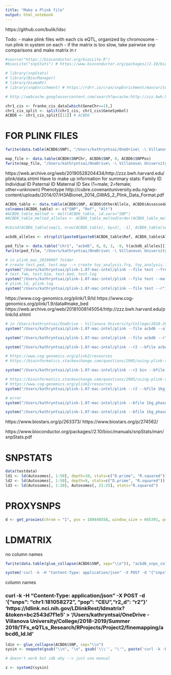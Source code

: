 ```yaml
---
title: "Make a Plink file"
output: html_notebook
---
```


https://github.com/bulik/ldsc

Todo:
- make plink files with each cis eQTL, organized by chromosome
- run plink in system on each
- if the matrix is too slow, take pairwise snp comparisons and make matrix in r

```r

#source("https://bioconductor.org/biocLite.R")
#biocLite("snpStats") # https://www.bioconductor.org/packages//2.10/bioc/html/snpStats.html

# library(snpStats)
# library(BiocManager)
# library(biomaRt)
# library(snpEnrichment) # https://rdrr.io/cran/snpEnrichment/man/writeLD.html

```

```r

# http://webcache.googleusercontent.com/search?q=cache:http://zzz.bwh.harvard.edu/plink/dosage.shtml#format

chr1_cis <- franke_cis_data[which(GeneChr==1),]
chr1_cis_split <- split(chr1_cis, chr1_cis$GeneSymbol)
ACBD6 <- chr1_cis_split[[11]] # ACBD6
```

# FOR PLINK FILES

```r

fwrite(data.table(ACBD6$SNP), "/Users/kathryntsai/OneDrive\ -\ Villanova\ University/College/2018-2019/Summer\ 2019/TFs_eQTLs_Research/RProjects/Project2/finemapping/acbd6_snps.txt", row.names=F, col.names=F)

```

```r

map_file <- data.table(ACBD6$SNPChr, ACBD6$SNP, 0, ACBD6$SNPPos)
fwrite(map_file, "/Users/kathryntsai/OneDrive\ -\ Villanova\ University/College/2018-2019/Summer\ 2019/TFs_eQTLs_Research/RProjects/Project2/finemapping/acbd6.map", sep="\t", col.names = F, row.names=F)
```

https://web.archive.org/web/20190528204434/http://zzz.bwh.harvard.edu/plink/data.shtml
Have to make up information for summary stats:
     Family ID
     Individual ID
     Paternal ID
     Maternal ID
     Sex (1=male; 2=female; other=unknown)
     Phenotype
http://cubre.covenantuniversity.edu.ng/wp-content/uploads/2014/07/H3ABionet_2014_GWAS_2_Plink_Data_Format.pdf

```r

ACBD6_table <- data.table(ACBD6$SNP, ACBD6$OtherAllele, ACBD6$AssessedAllele)
colnames(ACBD6_table) <- c("SNP", "Ref", "Alt")
#ACBD6_table_melted <- melt(ACBD6_table, id.vars="SNP") 
#ACBD6_table_melted_alleles <- ACBD6_table_melted[order(ACBD6_table_melted$SNP), "value"]

#cbind(ACBD6_table[seq(1, nrow(ACBD6_table), by=2), -1], ACBD6_table[seq(2, nrow(ACBD6_table), by=2), -1])

acbd6_alleles <- strsplit(paste0(paste0(ACBD6_table$Ref, ACBD6_table$Alt), sep="", collapse=""), split="")

ped_file <- data.table("chr1", "acbd6", 0, 0, 3, -9, t(acbd6_alleles[[1]]))
fwrite(ped_file, "/Users/kathryntsai/OneDrive\ -\ Villanova\ University/College/2018-2019/Summer\ 2019/TFs_eQTLs_Research/RProjects/Project2/finemapping/acbd6.ped", sep="\t", col.names = F, row.names=F)
```

```r

# in plink_mac_20190907 folder
# create test.ped, test.map --> create toy_analysis.frq, toy_analysis.log
system("/Users/kathryntsai/plink-1.07-mac-intel/plink --file test --freq --out toy_analysis --noweb") # getting started
# test.fam, test.bim, test.bed, test.log
system("/Users/kathryntsai/plink-1.07-mac-intel/plink --file test --maf 0.05 --make-bed --out test") # https://www.cog-genomics.org/plink/1.9/data#make_bed
# plink.ld, plink.log
system("/Users/kathryntsai/plink-1.07-mac-intel/plink --file test --r")
```

https://www.cog-genomics.org/plink/1.9/ld 
https://www.cog-genomics.org/plink/1.9/data#make_bed
https://web.archive.org/web/20181008145054/http://zzz.bwh.harvard.edu/plink/ld.shtml

```r

# in /Users/kathryntsai/OneDrive - Villanova University/College/2018-2019/Summer 2019/TFs_eQTLs_Research/RProjects/Project2/finemapping
system("/Users/kathryntsai/plink-1.07-mac-intel/plink --file acbd6 --allow-no-sex --make-bed --out acbd6") 

```

```r

system("/Users/kathryntsai/plink-1.07-mac-intel/plink --file acbd6 --r") # pairwise snps

system("/Users/kathryntsai/plink-1.07-mac-intel/plink --r2 --bfile acbd6 --extract acbd6_snps.txt --ld-window-r2 0.8 --out acbd6_ld")

# https://www.cog-genomics.org/plink2/resources
# https://bioinformatics.stackexchange.com/questions/2905/using-plink-to-find-snps-in-ld-linkage-disequilibrium-with-another-set-of-snps

system("/Users/kathryntsai/plink-1.07-mac-intel/plink --r2 bin --bfile 1kg_phase1_chr1 --extract acbd6_snps.txt --ld-window-r2 0.8 --out acbd6_ld")

# https://bioinformatics.stackexchange.com/questions/2905/using-plink-to-find-snps-in-ld-linkage-disequilibrium-with-another-set-of-snps
# https://www.cog-genomics.org/plink2/resources
system("/Users/kathryntsai/plink-1.07-mac-intel/plink --r2 --bfile 1kg_phase1_chr1 --clump acbd6_snps.txt --clump-field P --clump-p1 1.0001 --clump-p2 0.0001 --clump-r2 0.8 --clump-kb 1000 --out acbd6_ld3")

# error
system("/Users/kathryntsai/plink-1.07-mac-intel/plink --bfile 1kg_phase1_all --r2 --ld-window-r2 0 --out acbd6_ld4")

system("/Users/kathryntsai/plink-1.07-mac-intel/plink --bfile 1kg_phase1_chr1 --r2 --matrix --out acbd6_ld5")

```

https://www.biostars.org/p/263373/
https://www.biostars.org/p/274562/

https://www.bioconductor.org/packages//2.10/bioc/manuals/snpStats/man/snpStats.pdf

# SNPSTATS

```r

data(testdata)
ld1 <- ld(Autosomes[, 1:50], depth=10, stats=c("D.prime", "R.squared"))[["R.squared"]]
ld2 <- ld(Autosomes[, 1:50], depth=9, stats=c("D.prime", "R.squared"))
ld3 <- ld(Autosomes[, 1:20], Autosomes[, 21:25], stats="R.squared") 

```

# PROXYSNPS

```r

d <- get_proxies(chrom = "1", pos = 180448558, window_size = 665391, pop = "AFR")

```

# LDMATRIX

no column names

```r
fwrite(data.table(glue_collapse(ACBD6$SNP, sep="\\n")), "acbd6_snps_collapsed.txt")

system('curl -k -H "Content-Type: application/json" -X POST -d "{"snps": "acbd6_snps_collapsed.txt", "pop": "CEU","r2_d": "r2"}" "https://ldlink.nci.nih.gov/LDlinkRest/ldmatrix?&token=bc2543d7f1e5" > "/Users/kathryntsai/OneDrive\ -\ Villanova\ University/College/2018-2019/Summer\ 2019/TFs_eQTLs_Research/RProjects/Project2/finemapping/abcd6_ld_main_ceu.txt"')


```

column names

### curl -k -H "Content-Type: application/json" -X POST -d '{"snps": "chr1:181058272\nrs10157891\nrs10158367\nrs1043744\nrs10465516\nrs10494527\nrs10733004\nrs10733005\nrs10737342\nrs10737343\nrs10737344\nrs10737345\nrs10752833\nrs10753208\nrs10753209\nrs10753210\nrs10753211\nrs10753212\nrs10753213\nrs10753214\nrs10753215\nrs10753216\nrs10753217\nrs10753218\nrs10798744\nrs10798745\nrs10798746\nrs10798749\nrs10798752\nrs10798753\nrs10798754\nrs10798756\nrs10798757\nrs10798759\nrs10798760\nrs10798761\nrs10798762\nrs10798763\nrs10798764\nrs10798766\nrs10798767\nrs10798769\nrs10798770\nrs10798771\nrs10798772\nrs10798775\nrs10913968\nrs10913972\nrs10913973\nrs10913974\nrs10913976\nrs10913978\nrs10913980\nrs10913981\nrs10913982\nrs10913983\nrs10913984\nrs10913985\nrs10913986\nrs10913987\nrs10914001\nrs10914002\nrs10914005\nrs10914010\nrs10914011\nrs10914014\nrs10914016\nrs10914017\nrs10914018\nrs10914019\nrs10914020\nrs10914022\nrs10914023\nrs10914028\nrs10914041\nrs10914042\nrs10914043\nrs10914046\nrs10914047\nrs10914128\nrs1094597\nrs1094598\nrs1094599\nrs113448263\nrs114459820\nrs114517401\nrs115179436\nrs115570388\nrs115663406\nrs11580793\nrs115844726\nrs11586077\nrs116412143\nrs116420224\nrs116451573\nrs11799870\nrs11806607\nrs119465\nrs12024201\nrs12027553\nrs12032249\nrs12034217\nrs12045636\nrs12077904\nrs12117593\nrs12118635\nrs12121043\nrs12122338\nrs12122997\nrs12123254\nrs12127886\nrs12128560\nrs12129511\nrs12129784\nrs12131071\nrs12131915\nrs12132837\nrs12135463\nrs12136111\nrs12141348\nrs12141848\nrs12142124\nrs12143350\nrs12144149\nrs12238995\nrs12240121\nrs12407684\nrs12561776\nrs12565152\nrs12565492\nrs12691484\nrs12730889\nrs12733492\nrs12749611\nrs1339722\nrs1339723\nrs1339726\nrs1361363\nrs1361628\nrs139573699\nrs141389405\nrs1416821\nrs1416823\nrs1418100\nrs1418102\nrs1418103\nrs142452264\nrs146187127\nrs146286448\nrs147052174\nrs149537486\nrs151231956\nrs151335857\nrs1538620\nrs1538622\nrs1556935\nrs1556938\nrs1591898\nrs16856127\nrs17300950\nrs180872319\nrs187483246\nrs188017296\nrs1925339\nrs192878539\nrs1934410\nrs1934411\nrs1935283\nrs1961741\nrs1970401\nrs2105232\nrs2147774\nrs2153327\nrs2153753\nrs2262371\nrs2296378\nrs2331545\nrs2331739\nrs2331741\nrs2331742\nrs2331743\nrs2764432\nrs2764434\nrs2764435\nrs2764436\nrs2764437\nrs2764438\nrs2764439\nrs2764440\nrs2764441\nrs2764442\nrs2764444\nrs2764448\nrs2764449\nrs2764451\nrs2764452\nrs2764453\nrs2764454\nrs2764455\nrs2764456\nrs2764457\nrs2764458\nrs2764459\nrs2764461\nrs2764462\nrs2764463\nrs2764464\nrs2764465\nrs2764467\nrs2764468\nrs2794960\nrs2794962\nrs2794963\nrs2794964\nrs2794965\nrs2794966\nrs2794967\nrs2794968\nrs2794969\nrs2794970\nrs2794971\nrs2794972\nrs2794973\nrs2794974\nrs2794975\nrs2794976\nrs2794978\nrs2877399\nrs34569745\nrs357045\nrs357049\nrs357050\nrs3845397\nrs3856071\nrs3923222\nrs4058058\nrs4076403\nrs4083947\nrs4111061\nrs4142992\nrs4259605\nrs4281291\nrs4304539\nrs4333819\nrs4418555\nrs4420052\nrs4421553\nrs4424469\nrs4436345\nrs4442335\nrs4454504\nrs4483365\nrs4517313\nrs4532796\nrs4540612\nrs4562579\nrs4578179\nrs4593778\nrs4607831\nrs4609392\nrs4634864\nrs4642852\nrs4651061\nrs4651062\nrs4651063\nrs4651064\nrs4651066\nrs4651067\nrs4652493\nrs4652495\nrs4652496\nrs4652498\nrs4652499\nrs4652501\nrs4652502\nrs4652504\nrs4652505\nrs4652506\nrs4652507\nrs4652510\nrs55740741\nrs55874160\nrs56300828\nrs58276994\nrs59019561\nrs61811560\nrs61811627\nrs61811628\nrs61811629\nrs61811630\nrs61811631\nrs6425618\nrs6425620\nrs6425621\nrs6425622\nrs6425623\nrs6425624\nrs6425625\nrs6425626\nrs6425630\nrs6425642\nrs6425646\nrs6425647\nrs6657492\nrs6659147\nrs6659513\nrs6661208\nrs6664756\nrs6664944\nrs6665615\nrs6665719\nrs6667478\nrs6669304\nrs6670544\nrs6671901\nrs6674244\nrs6677367\nrs6678216\nrs6678261\nrs6678305\nrs6680361\nrs6680368\nrs6680754\nrs6682067\nrs6683484\nrs6684842\nrs6687873\nrs6688844\nrs6691333\nrs6694877\nrs6695360\nrs6697924\nrs6700986\nrs6704010\nrs697261\nrs697262\nrs704334\nrs704336\nrs716760\nrs72712997\nrs74134326\nrs74889023\nrs74928106\nrs7512134\nrs7515052\nrs75173421\nrs75190206\nrs7522928\nrs7523003\nrs7523857\nrs7526743\nrs7527034\nrs7528650\nrs7529042\nrs7530015\nrs7532806\nrs7532972\nrs7536561\nrs7538219\nrs7538303\nrs7539910\nrs7540276\nrs75406886\nrs7541051\nrs7542168\nrs7542568\nrs7543143\nrs7543366\nrs7544585\nrs7546030\nrs75468761\nrs7548707\nrs7548819\nrs7548884\nrs7555087\nrs75852301\nrs75898898\nrs76044604\nrs76223943\nrs76238232\nrs76284034\nrs76463494\nrs76937829\nrs77026599\nrs77389071\nrs77561757\nrs77626476\nrs77653878\nrs78013293\nrs78079295\nrs78111936\nrs78142091\nrs78256914\nrs78561363\nrs78639761\nrs78676246\nrs79120763\nrs79418492\nrs79680073\nrs79762611\nrs80205419\nrs80261041\nrs822703\nrs822704\nrs822706\nrs822724\nrs863720\nrs863721\nrs878641\nrs880911\nrs912766\nrs9425497\nrs9425879\nrs946633\nrs946634\nrs946635\nrs9729819\nrs9943120", "pop": "CEU","r2_d": "r2"}' 'https://ldlink.nci.nih.gov/LDlinkRest/ldmatrix?&token=bc2543d7f1e5' > '/Users/kathryntsai/OneDrive - Villanova University/College/2018-2019/Summer 2019/TFs_eQTLs_Research/RProjects/Project2/finemapping/abcd6_ld.ld'

```r

ldin <- glue_collapse(ACBD6$SNP, sep="\\n")
sysin <- noquote(gsub("\\n", "\n", gsub('\\\'', "\'", paste('curl -k -H "Content-Type: application/json" -X POST -d \'{', '"snps"', ": \"", ldin, '", "pop": "CEU","r2_d": "r2"}\'', " 'https://ldlink.nci.nih.gov/LDlinkRest/ldmatrix?&token=bc2543d7f1e5' > '/Users/kathryntsai/OneDrive\ -\ Villanova\ University/College/2018-2019/Summer\ 2019/TFs_eQTLs_Research/RProjects/Project2/finemapping/abcd6_ld.ld'", sep=""), str, fixed=T), str, fixed=T))

# doesn't work but idk why --> just use manual

z <- system2(sysin) 

```

